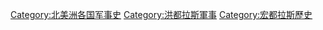 [[Category:北美洲各国军事史|Category:北美洲各国军事史]]
[[Category:洪都拉斯軍事|Category:洪都拉斯軍事]]
[[Category:宏都拉斯歷史|Category:宏都拉斯歷史]]